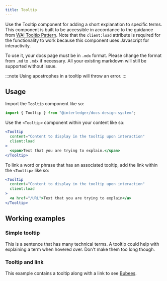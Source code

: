 ```yaml
---
title: Tooltip
---
```



Use the Tooltip component for adding a short explanation to specific terms. This component is built to be accessible in accordance to the guidance from [WAI Tooltip Pattern](https://www.w3.org/WAI/ARIA/apg/patterns/tooltip/). Note that the `client:load` attribute is required for the functionality to work because this component uses Javascript for interactivity.

To use it, your docs page must be in `.mdx` format. Please change the format from `.md` to `.mdx` if necessary. All your existing markdown will still be supported without issue.

:::note
Using apostrophes in a tooltip will throw an error.
:::

## Usage

Import the `Tooltip` component like so:

```jsx
import { Tooltip } from "@interledger/docs-design-system";
```

Use the `<Tooltip>` component within your content like so:

```jsx
<Tooltip
  content="Content to display in the tooltip upon interaction"
  client:load
>
  <span>Text that you are trying to explain.</span>
</Tooltip>
```

To link a word or phrase that has an associated tooltip, add the link within the `<Tooltip>` like so:

```jsx
<Tooltip
  content="Content to display in the tooltip upon interaction"
  client:load
>
  <a href="/URL">Text that you are trying to explain</a>
</Tooltip>
```

## Working examples

### Simple tooltip

This is a sentence that has many technical terms. A <Tooltip content="Concise and clear explanation here" client:load>tooltip</Tooltip> could help with explaining a term when hovered over. Don't make them too long though.

### Tooltip and link

This example contains a tooltip along with a link to see <Tooltip content='Bubees is not a typo. Bubees is a cat.' client:load><a href="http://www.autofish.net/mirrors/images/animals/cats/bubees.jpg">Bubees</a></Tooltip>.
